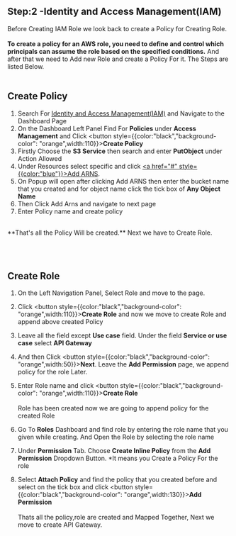
## Step:2 -Identity and Access Management(**IAM**)
Before Creating IAM Role we look back to create a Policy for Creating Role.<br></br>
**To create a policy for an AWS role, you need to define and control which principals can assume the role based on the specified conditions.**
And after that we need to Add new Role and create a Policy For it. The Steps are listed Below.
<br></br>
## **Create Policy**
1. Search For <u>[Identity and Access Management(IAM)](https://aws.amazon.com/iam)</u> and Navigate to the Dashboard Page
2. On the Dashboard Left Panel Find For **Policies** under **Access Management** and Click <button style={{color:"black","background-color": "orange",width:110}}>**Create Policy**</button>
3. Firstly Choose the **S3 Service** then search and enter **PutObject** under Action Allowed
4. Under Resources select specific and click <u><a href="#" style={{color:"blue"}}>Add ARNS</a></u>.
5. On Popup will open after clicking Add ARNS then enter the bucket name that you created and for object name click the tick box of **Any Object Name**
6. Then Click Add Arns and navigate to next page 
7. Enter Policy name and create policy
<br></br>



<Callout type="info" emoji="ℹ️">
**That's all the Policy Will be created.** Next we have to Create Role.
</Callout>






<br></br>
## **Create Role**

1. On the Left Navigation Panel, Select Role and move to the page.
2. Click <button style={{color:"black","background-color": "orange",width:110}}>**Create Role**</button> and now we move to create Role and append above created Policy
3. Leave all the field except **Use case** field. Under the field **Service or use case** select **API Gateway**
4. And then Click <button style={{color:"black","background-color": "orange",width:50}}>**Next**</button>. Leave the **Add Permission** page, we append policy for the role Later.
5. Enter Role name and click <button style={{color:"black","background-color": "orange",width:110}}>**Create Role**</button>
<br></br>
Role has been created now we are going to append policy for the created Role



1. Go To **Roles** Dashboard and find role by entering the role name that you given while creating. And Open the Role by selecting the role name
2. Under **Permission** Tab. Choose **Create Inline Policy** from the **Add Permission** Dropdown Button. *It means you Create a Policy For the role
3. Select **Attach Policy** and find the policy that you created before and select on the tick box and click <button style={{color:"black","background-color": "orange",width:130}}>**Add Permission**</button>
<br></br>
Thats all the policy,role are created and Mapped Together, Next we move to create API Gateway.